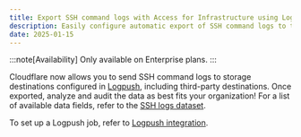 ```yaml
---
title: Export SSH command logs with Access for Infrastructure using Logpush
description: Easily configure automatic export of SSH command logs to third-party storage destinations or to security information and event management (SIEM) tools.
date: 2025-01-15
---
```


:::note[Availability]
Only available on Enterprise plans.
:::

Cloudflare now allows you to send SSH command logs to storage destinations configured in [Logpush](/logs/logpush/), including third-party destinations. Once exported, analyze and audit the data as best fits your organization! For a list of available data fields, refer to the [SSH logs dataset](/logs/logpush/logpush-job/datasets/account/ssh_logs/).

To set up a Logpush job, refer to [Logpush integration](/cloudflare-one/insights/logs/logpush/).
